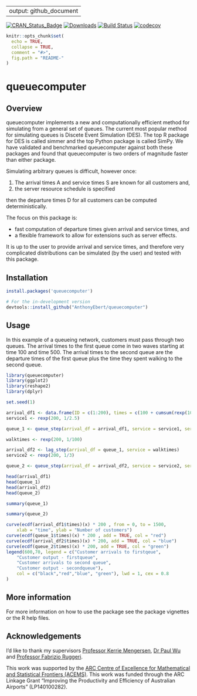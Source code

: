 
---
output: github_document
---

[![CRAN\_Status\_Badge](http://www.r-pkg.org/badges/version/queuecomputer)](https://CRAN.R-project.org/package=queuecomputer)
[![Downloads](http://cranlogs.r-pkg.org/badges/queuecomputer)](https://CRAN.R-project.org/package=queuecomputer)
[![Build Status](https://travis-ci.org/AnthonyEbert/queuecomputer.svg?branch=simple_exports2)](https://travis-ci.org/AnthonyEbert/queuecomputer)
[![codecov](https://codecov.io/gh/AnthonyEbert/queuecomputer/branch/master/graph/badge.svg)](https://codecov.io/gh/AnthonyEbert/queuecomputer)

<!-- --- -->
<!-- output: html -->
<!-- bibliography: references.bib -->
<!-- --- -->

<!-- README.md is generated from README.Rmd. Please edit that file -->

```r
knitr::opts_chunk$set(
  echo = TRUE,
  collapse = TRUE,
  comment = "#>",
  fig.path = "README-"
)
```

# queuecomputer

## Overview

queuecomputer implements a new and computationally efficient method for simulating from a general set of queues. The current most popular method for simulating queues is Discete Event Simulation (DES). The top R package for DES is called simmer and the top Python package is called SimPy. We have validated and benchmarked queuecomputer against both these packages and found that queuecomputer is two orders of magnitude faster than either package. 

Simulating arbitrary queues is difficult, however once:

1. The arrival times A and service times S are known for all customers and,
2. the server resource schedule is specified

then the departure times D for all customers can be computed deterministically.  

The focus on this package is:

* fast computation of departure times given arrival and service times, and
* a flexible framework to allow for extensions such as server effects.

It is up to the user to provide arrival and service times, and therefore very complicated distributions can be simulated (by the user) and tested with this package. 

## Installation

```r
install.packages('queuecomputer')

# For the in-development version
devtools::install_github("AnthonyEbert/queuecomputer")
```

## Usage

In this example of a queueing network, customers must pass through two queues. The arrival times to the first queue come in two waves starting at time 100 and time 500. The arrival times to the second queue are the departure times of the first queue plus the time they spent walking to the second queue. 

```r
library(queuecomputer)
library(ggplot2)
library(reshape2)
library(dplyr)

set.seed(1)

arrival_df1 <- data.frame(ID = c(1:200), times = c(100 + cumsum(rexp(100)), 500 + cumsum(rexp(100))))
service1 <- rexp(200, 1/2.5)

queue_1 <- queue_step(arrival_df = arrival_df1, service = service1, servers = 2)

walktimes <- rexp(200, 1/100)

arrival_df2 <- lag_step(arrival_df = queue_1, service = walktimes)
service2 <- rexp(200, 1/3)

queue_2 <- queue_step(arrival_df = arrival_df2, service = service2, servers = 1)

head(arrival_df1)
head(queue_1)
head(arrival_df2)
head(queue_2)

summary(queue_1)

summary(queue_2)

curve(ecdf(arrival_df1$times)(x) * 200 , from = 0, to = 1500,
    xlab = "time", ylab = "Number of customers")
curve(ecdf(queue_1$times)(x) * 200 , add = TRUE, col = "red")
curve(ecdf(arrival_df2$times)(x) * 200, add = TRUE, col = "blue")
curve(ecdf(queue_2$times)(x) * 200, add = TRUE, col = "green")
legend(600,70, legend = c("Customer arrivals to firstqeue",
    "Customer output - firstqueue",
    "Customer arrivals to second queue", 
    "Customer output - secondqueue"),
    col = c("black","red","blue", "green"), lwd = 1, cex = 0.8
)

```

## More information

For more information on how to use the package see the package vignettes or the R help files. 

## Acknowledgements

I'd like to thank my supervisors [Professor Kerrie Mengersen](https://bragqut.wordpress.com/mengersen/), [Dr Paul Wu](https://bragqut.wordpress.com/people/research-staff/wu/) and [Professor Fabrizio Ruggeri](http://www.mi.imati.cnr.it/fabrizio/). 

This work was supported by the [ARC Centre of Excellence for Mathematical and Statistical Frontiers (ACEMS)](http://acems.org.au/). This work was funded through the ARC Linkage Grant “Improving the Productivity and Efficiency of Australian Airports” (LP140100282).


